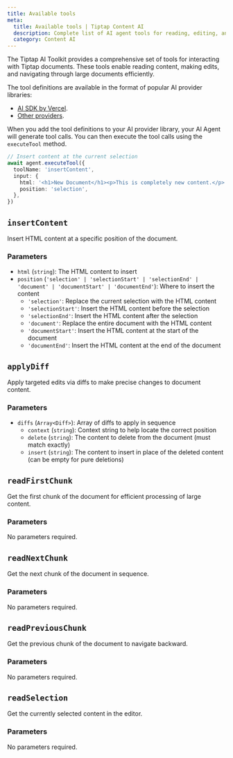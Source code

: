 ```yaml
---
title: Available tools
meta:
  title: Available tools | Tiptap Content AI
  description: Complete list of AI agent tools for reading, editing, and navigating document content.
  category: Content AI
---
```


The Tiptap AI Toolkit provides a comprehensive set of tools for interacting with Tiptap documents. These tools enable reading content, making edits, and navigating through large documents efficiently.

The tool definitions are available in the format of popular AI provider libraries:

- [AI SDK by Vercel](/content-ai/ai-toolkit/tools/ai-sdk).
- [Other providers](/content-ai/ai-toolkit/tools/other-providers).

When you add the tool definitions to your AI provider library, your AI Agent will generate tool calls. You can then execute the tool calls using the `executeTool` method.

```ts
// Insert content at the current selection
await agent.executeTool({
  toolName: 'insertContent',
  input: {
    html: '<h1>New Document</h1><p>This is completely new content.</p>',
    position: 'selection',
  },
})
```

## `insertContent`

Insert HTML content at a specific position of the document.

### Parameters

- `html` (`string`): The HTML content to insert
- `position` (`'selection' | 'selectionStart' | 'selectionEnd' | 'document' | 'documentStart' | 'documentEnd'`): Where to insert the content
  - `'selection'`: Replace the current selection with the HTML content
  - `'selectionStart'`: Insert the HTML content before the selection
  - `'selectionEnd'`: Insert the HTML content after the selection
  - `'document'`: Replace the entire document with the HTML content
  - `'documentStart'`: Insert the HTML content at the start of the document
  - `'documentEnd'`: Insert the HTML content at the end of the document

## `applyDiff`

Apply targeted edits via diffs to make precise changes to document content.

### Parameters

- `diffs` (`Array<Diff>`): Array of diffs to apply in sequence
  - `context` (`string`): Context string to help locate the correct position
  - `delete` (`string`): The content to delete from the document (must match exactly)
  - `insert` (`string`): The content to insert in place of the deleted content (can be empty for pure deletions)

## `readFirstChunk`

Get the first chunk of the document for efficient processing of large content.

### Parameters

No parameters required.

## `readNextChunk`

Get the next chunk of the document in sequence.

### Parameters

No parameters required.

## `readPreviousChunk`

Get the previous chunk of the document to navigate backward.

### Parameters

No parameters required.

## `readSelection`

Get the currently selected content in the editor.

### Parameters

No parameters required.
